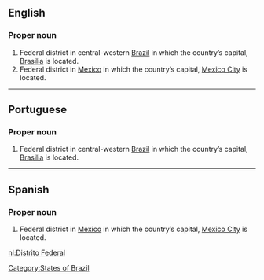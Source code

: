 ==English==
{{wikipedia|dab=Distrito Federal}}

===Proper noun===
{{en-proper noun}}

# Federal district in central-western [[Brazil]] in which the country’s capital, [[Brasilia]] is located.
# Federal district in [[Mexico]] in which the country’s capital, [[Mexico City]] is located.

[[Category:States of Brazil]]

----

==Portuguese==

===Proper noun===
{{infl|pt|proper noun|head=[[distrito|Distrito]] [[federal|Federal]]|g=m}}

# Federal district in central-western [[Brazil]] in which the country’s capital, [[Brasilia]] is located.

----

==Spanish==

===Proper noun===
{{infl|es|proper noun|head=[[distrito|Distrito]] [[federal|Federal]]|g=m}}

# Federal district in [[Mexico]] in which the country’s capital, [[Mexico City]] is located.

[[nl:Distrito Federal]]